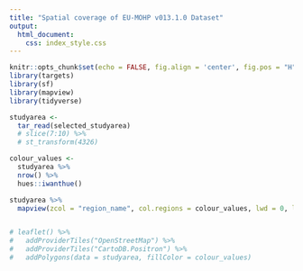 ```yaml
---
title: "Spatial coverage of EU-MOHP v013.1.0 Dataset"
output: 
  html_document:
    css: index_style.css
---
```



```r
knitr::opts_chunk$set(echo = FALSE, fig.align = 'center', fig.pos = "H", out.width = "100%", message = FALSE, warning = FALSE, fig.showtext = TRUE)
library(targets)
library(sf)
library(mapview)
library(tidyverse)
```

```r
studyarea <- 
  tar_read(selected_studyarea)
  # slice(7:10) %>% 
  # st_transform(4326)

colour_values <-
  studyarea %>% 
  nrow() %>%
  hues::iwanthue()

studyarea %>%
  mapview(zcol = "region_name", col.regions = colour_values, lwd = 0, layer.name = "Spatial coverage (labels corresponding to file names)")


# leaflet() %>% 
#   addProviderTiles("OpenStreetMap") %>% 
#   addProviderTiles("CartoDB.Positron") %>%
#   addPolygons(data = studyarea, fillColor = colour_values)
```